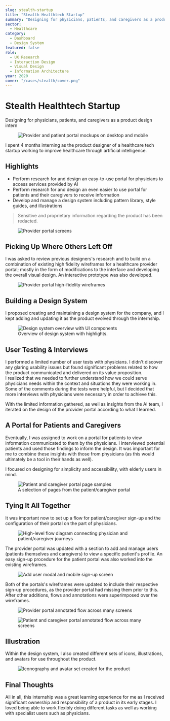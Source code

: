 ```yaml
---
slug: stealth-startup
title: "Stealth Healthtech Startup"
summary: "Designing for physicians, patients, and caregivers as a product design intern"
sector:
  - Healthcare
category: 
  - Dashboard
  - Design System
featured: false
role:
  - UX Research
  - Interaction Design
  - Visual Design
  - Information Architecture
year: 2020
cover: "/cases/stealth/cover.png"
---
```


# Stealth Healthtech Startup

Designing for physicians, patients, and caregivers as a product design intern

<figure>
  <img src="/cases/stealth/cover.png" alt="Provider and patient portal mockups on desktop and mobile" />
</figure>

I spent 4 months interning as the product designer of a healthcare tech startup working to improve healthcare through artificial intelligence.

## Highlights

- Perform research for and design an easy-to-use portal for physicians to access services provided by AI  
- Perform research for and design an even easier to use portal for patients and their caregivers to receive information  
- Develop and manage a design system including pattern library, style guides, and illustrations

> Sensitive and proprietary information regarding the product has been redacted.

<figure>
  <img src="/cases/stealth/provider-portal.png" alt="Provider portal screens" />
</figure>

## Picking Up Where Others Left Off

I was asked to review previous designers's research and to build on a combination of existing high fidelity wireframes for a healthcare provider portal; mostly in the form of modifications to the interface and developing the overall visual design. An interactive prototype was also developed.

<figure>
  <img src="/cases/stealth/wireframes.png" alt="Provider portal high-fidelity wireframes" />
</figure>

## Building a Design System

I proposed creating and maintaining a design system for the company, and I kept adding and updating it as the product evolved through the internship.

<figure>
  <img src="/cases/stealth/design-system.png" alt="Design system overview with UI components" />
  <figcaption>Overview of design system with highlights.</figcaption>
</figure>

## User Testing & Interviews

I performed a limited number of user tests with physicians. I didn't discover any glaring usability issues but found significant problems related to how the product communicated and delivered on its value proposition.  
I realized that we needed to further understand how we could serve physicians needs within the context and situations they were working in. Some of the comments during the tests were helpful, but I decided that more interviews with physicians were necessary in order to achieve this.

With the limited information gathered, as well as insights from the AI team, I iterated on the design of the provider portal according to what I learned.

## A Portal for Patients and Caregivers

Eventually, I was assigned to work on a portal for patients to view information communicated to them by the physicians. I interviewed potential patients and used those findings to inform the design. It was important for me to combine these insights with those from physicians (as this would ultimately be a tool in their hands as well).

I focused on designing for simplicity and accessibility, with elderly users in mind.

<figure>
  <img src="/cases/stealth/patient-portal.png" alt="Patient and caregiver portal page samples" />
  <figcaption>A selection of pages from the patient/caregiver portal</figcaption>
</figure>

## Tying It All Together

It was important now to set up a flow for patient/caregiver sign-up and the configuration of their portal on the part of physicians.

<figure>
  <img src="/cases/stealth/flow-diagram.png" alt="High-level flow diagram connecting physician and patient/caregiver journeys" />
</figure>

The provider portal was updated with a section to add and manage users (patients themselves and caregivers) to view a specific patient's profile. An easy sign-up procedure for the patient portal was also worked into the existing wireframes.

<figure>
  <img src="/cases/stealth/add-user.png" alt="Add user modal and mobile sign-up screen" />
</figure>

Both of the portals's wireframes were updated to include their respective sign-up procedures, as the provider portal had missing them prior to this. After other additions, flows and annotations were superimposed over the wireframes.

<figure>
  <img src="/cases/stealth/provider-flow.png" alt="Provider portal annotated flow across many screens" />
</figure>

<figure>
  <img src="/cases/stealth/patient-flow.png" alt="Patient and caregiver portal annotated flow across many screens" />
</figure>

## Illustration

Within the design system, I also created different sets of icons, illustrations, and avatars for use throughout the product.

<figure>
  <img src="/cases/stealth/icons.png" alt="Iconography and avatar set created for the product" />
</figure>

## Final Thoughts

All in all, this internship was a great learning experience for me as I received significant ownership and responsibility of a product in its early stages. I loved being able to work flexibly doing different tasks as well as working with specialist users such as physicians.
